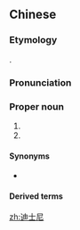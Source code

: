 ==Chinese==
{{zh-forms|gloss=-}}
{{zh-wp}}

===Etymology===
{{bor|zh|en|Disney}}.

===Pronunciation===
{{zh-pron
|m=Díshìní
|c=dik6 si6 nei4
|w=5diq zr nyi
|cat=pn
}}

===Proper noun===
{{zh-proper noun}}

# {{w|The Walt Disney Company}}
# {{zh-short|迪士尼樂園|{{w|Disneyland Park}}; [[Disneyland]]}}

====Synonyms====
* {{zh-l|迪斯尼}}

====Derived terms====
{{zh-der|迪士尼樂園}}

[[zh:迪士尼]]